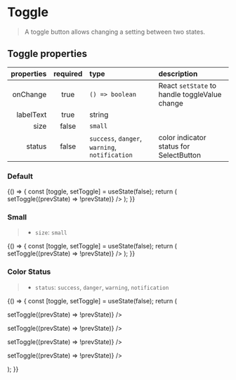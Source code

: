 
<Meta title="Forms/Toggle" component={Toggle} />

# Toggle

> A toggle button allows changing a setting between two states.

## Toggle properties

| properties | required | type                                                                                       | description                                   |
| ---------: | :------: | :----------------------------------------------------------------------------------------- | :-------------------------------------------- |
|   onChange |   true   | <code>() => boolean</code>                                                                 | React `setState` to handle toggleValue change |
|  labelText |   true   | string                                                                                     |                                               |
|       size |  false   | <code>small</code>                                                                         |                                               |
|     status |  false   | <code>success</code>, <code>danger</code>, <code>warning</code>, <code>notification</code> | color indicator status for SelectButton       |

### Default

<Preview>
  <Story name="default">
    {() => {
      const [toggle, setToggle] = useState(false);
      return (
        <Toggle
          labelText="Default"
          value={toggle}
          onChange={() => setToggle((prevState) => !prevState)}
        />
      );
    }}
  </Story>
</Preview>

### Small

> - `size`: `small`

<Preview>
  <Story name="small">
    {() => {
      const [toggle, setToggle] = useState(false);
      return (
        <Toggle
          size="small"
          labelText="Small"
          name="small"
          value={toggle}
          onChange={() => setToggle((prevState) => !prevState)}
        />
      );
    }}
  </Story>
</Preview>

### Color Status

> - `status`: `success`, `danger`, `warning`, `notification`

<Preview>
  <Story name="status">
    {() => {
      const [toggle, setToggle] = useState(false);
      return (
        <div>
          <p>
            <Toggle
              status="success"
              labelText="Success!"
              name="success"
              value={toggle}
              onChange={() => setToggle((prevState) => !prevState)}
            />
          </p>
          <Spacer height="1rem" />
          <p>
            <Toggle
              status="danger"
              labelText="Danger"
              name="danger"
              value={toggle}
              onChange={() => setToggle((prevState) => !prevState)}
            />
          </p>
          <Spacer height="1rem" />
          <p>
            <Toggle
              status="warning"
              labelText="Warning"
              name="warning"
              value={toggle}
              onChange={() => setToggle((prevState) => !prevState)}
            />
          </p>
          <Spacer height="1rem" />
          <p>
            <Toggle
              status="notification"
              labelText="Notification"
              name="notification"
              value={toggle}
              onChange={() => setToggle((prevState) => !prevState)}
            />
          </p>
        </div>
      );
    }}
  </Story>
</Preview>
